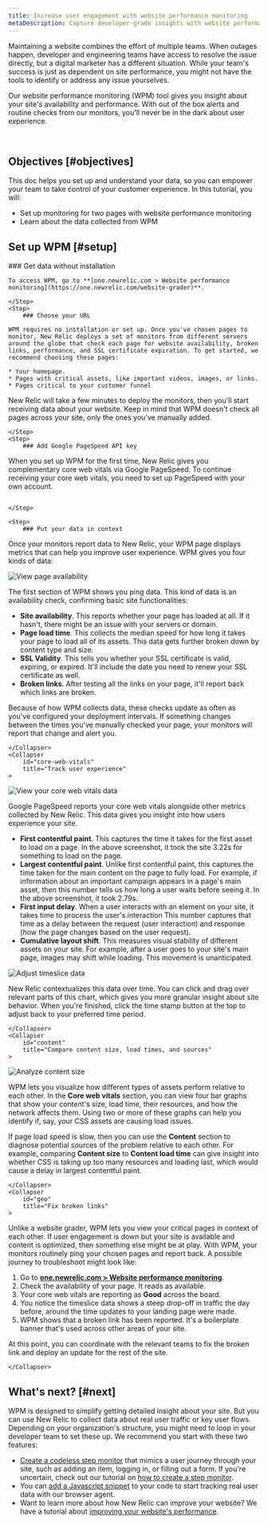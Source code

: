 ```yaml
---
title: Increase user engagement with website performance monitoring
metaDescription: Capture developer-grade insights with website performance monitoring (WPM) so you can make data-informed improvements to your site. 
---
```












Maintaining a website combines the effort of multiple teams. When outages happen, developer and engineering teams have access to resolve the issue directly, but a digital marketer has a different situation. While your team's success is just as dependent on site performance, you might not have the tools to identify or address any issue yourselves.

Our website performance monitoring (WPM) tool gives you insight about your site's availability and performance. With out of the box alerts and routine checks from our monitors, you'll never be in the dark about user experience. 

<SideBySide>
    <Side>
<img
    title="Your WPM page"
    alt=""
    src={side1wpm}
/>
    </Side>
    <Side>
<img
    title="Your WPM page"
    alt=""
    src={side2wpm}
/>    
    </Side>
</SideBySide>

<SideBySide>
    <Side>
<img
    title="Your WPM page"
    alt=""
    src={side1Bwpm}
/>
    </Side>
    <Side>
<img
    title="Your WPM page"
    alt=""
    src={side2Bwpm}
/>     </Side>
</SideBySide>

## Objectives [#objectives]

This doc helps you set up and understand your data, so you can empower your team to take control of your customer experience. In this tutorial, you will:

* Set up monitoring for two pages with website performance monitoring 
* Learn about the data collected from WPM

## Set up WPM [#setup]
<Steps>
    <Step>
    ### Get data without installation

    To access WPM, go to **[one.newrelic.com > Website performance monitoring](https://one.newrelic.com/website-grader)**.

    </Step>
    <Step>
        ### Choose your URL 

    WPM requires no installation or set up. Once you've chosen pages to monitor, New Relic deploys a set of monitors from different servers around the globe that check each page for website availability, broken links, performance, and SSL certificate expiration. To get started, we recommend choosing these pages:

    * Your homepage.
    * Pages with critical assets, like important videos, images, or links.
    * Pages critical to your customer funnel

New Relic will take a few minutes to deploy the monitors, then you'll start receiving data about your website. Keep in mind that WPM doesn't check all pages across your site, only the ones you've manually added.

    </Step>
    <Step>
        ### Add Google PageSpeed API key 

When you set up WPM for the first time, New Relic gives you complementary core web vitals via Google PageSpeed. To continue receiving your core web vitals, you need to set up PageSpeed with your own account.

<img
    title=""
    alt=""
    src={pageSpeedAPI}
/>

    </Step>

    <Step>
        ### Put your data in context

Once your monitors report data to New Relic, your WPM page displays metrics that can help you improve user experience. WPM gives you four kinds of data:

<CollapserGroup>
    <Collapser
        id="ping"
        title="Check page availability"
    >
<img
    title="View your page availability"
    alt="View page availability"
    src={pingWPM}
/>

The first section of WPM shows you ping data. This kind of data is an availability check, confirming basic site functionalities:

* **Site availability**. This reports whether your page has loaded at all. If it hasn't, there might be an issue with your servers or domain.
* **Page load time**. This collects the median speed for how long it takes your page to load all of its assets. This data gets further broken down by content type and size.
* **SSL Validity**. This tells you whether your SSL certificate is valid, expiring, or expired. It'll include the date you need to renew your SSL certificate as well.
* **Broken links**. After testing all the links on your page, it'll report back which links are broken. 

Because of how WPM collects data, these checks update as often as you've configured your deployment intervals. If something changes between the times you've manually checked your page, your monitors will report that change and alert you.

    </Collapser>
    <Collapser
        id="core-web-vitals"
        title="Track user experience"
    >
<img
    title="View your core web vitals data"
    alt="View your core web vitals data"
    src={cwvWPM}
/>

Google PageSpeed reports your core web vitals alongside other metrics collected by New Relic. This data gives you insight into how users experience your site. 

* **First contentful paint**. This captures the time it takes for the first asset to load on a page. In the above screenshot, it took the site 3.22s for something to load on the page. 
* **Largest contentful paint**. Unlike first contentful paint, this captures the time taken for the main content on the page to fully load. For example, if information about an important campaign appears in a page's main asset, then this number tells us how long a user waits before seeing it. In the above screenshot, it took 2.79s. 
* **First input delay**. When a user interacts with an element on your site, it takes time to process the user's interaction This number captures that time as a delay between the request (user interaction) and response (how the page changes based on the user request).
* **Cumulative layout shift**. This measures visual stability of different assets on your site. For example, after a user goes to your site's main page, images may shift while loading. This movement is unanticipated.

<img
    title="Adjust timeslice data"
    alt="Adjust timeslice data"
    src={timeWPM}
/>

New Relic contextualizes this data over time. You can click and drag over relevant parts of this chart, which gives you more granular insight about site behavior. When you're finished, click the time stamp button at the top to adjust back to your preferred time period. 

    </Collapser>
    <Collapser
        id="content"
        title="Compare content size, load times, and sources"
    >
<img
    title="Analyze content size"
    alt="Analyze content size"
    src={contentWPM}
/>

WPM lets you visualize how different types of assets perform relative to each other. In the **Core web vitals** section, you can view four bar graphs that show your content's size, load time, their resources, and how the network affects them. Using two or more of these graphs can help you identify if, say, your CSS assets are causing load issues. 

If page load speed is slow, then you can use the **Content** section to diagnose potential sources of the problem relative to each other. For example, comparing **Content size** to **Content load time** can give insight into whether CSS is taking up too many resources and loading last, which would cause a delay in largest contentful paint. 

    </Collapser>
    <Collapser
        id="geo"
        title="Fix broken links"
    >

Unlike a website grader, WPM lets you view your critical pages in context of each other. If user engagement is down but your site is available and content is optimized, then something else might be at play. With WPM, your monitors routinely ping your chosen pages and report back. A possible journey to troubleshoot might look like:

1. Go to **[one.newrelic.com > Website performance monitoring](https://one.newrelic.com/website-grader)**.
2. Check the availability of your page. It reads as available. 
3. Your core web vitals are reporting as **Good** across the board.
4. You notice the timeslice data shows a steep drop-off in traffic the day before, around the time updates to your landing page were made.
5. WPM shows that a broken link has been reported. It's a boilerplate banner that's used across other areas of your site.

At this point, you can coordinate with the relevant teams to fix the broken link and deploy an update for the rest of the site. 

    </Collapser>
</CollapserGroup>
    </Step>
</Steps>

## What's next? [#next]

WPM is designed to simplify getting detailed insight about your site. But you can use New Relic to collect data about real user traffic or key user flows. Depending on your organization's structure, you might need to loop in your developer team to set these up. We recommend you start with these two features: 

* [Create a codeless step monitor](https://one.newrelic.com/synthetics/monitor-create) that mimics a user journey through your site, such as adding an item, logging in, or filling out a form. If you're uncertain, check out our tutorial on [how to create a step monitor](/docs/synthetics/synthetic-monitoring/getting-started/get-started-synthetic-monitoring/#step).
* You can [add a Javascript snippet](https://onenr.io/0gR76llakwo) to your code to start tracking real user data with our browser agent. 
* Want to learn more about how New Relic can improve your website? We have a tutorial about [improving your website's performance](/docs/journey-performance/improve-website-performance).